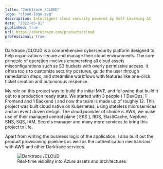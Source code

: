 ```yaml
---
title: "Darktrace /CLOUD"
logo: "cloud-logo.svg"
description: Intelligent cloud security powered by Self-Learning AI
date: "2022-06-01"
published: true
url: https://darktrace.com/products/cloud
professional: true
---
```


Darktrace /CLOUD is a comprehensive cybersecurity platform designed to help organizations secure and manage their cloud environments. 
The core principle of operation involves enumerating all cloud assets misconfigurations such as S3 buckets with overly permissive access. 
It offers tools to customize security postures, guide the user through remediation steps, and streamline workflows with features like one-click ticket creation and autononous response.

My role on this project was to build the initial MVP, and following that build it out to a production ready state. We started with 3 people ( 1 DevOps, 1 Frontend and 1 Backend ) and now the team is made up of roughly 12. 
This project was built cloud native on Kubernetes, using stateless microservices and an event driven design.
The cloud provider of choice is AWS, we make use of their managed control plane ( EKS ), RDS, ElastiCache, Neptune, SNS, SQS, IAM, Secrets manager and many more services to bring this project to life.

Apart from writing the business logic of the application, I also built out the product provisioning pipelines as well as the authentication mechanisms with AWS and other Darktrace services.

<figure>
    <img src="/images/cloud.png" alt="Darktrace /CLOUD" />
    <figcaption>Real-time visibility into Azure assets and architectures.</figcaption>
</figure>
